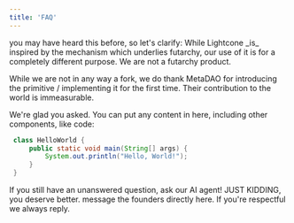 ```yaml
---
title: 'FAQ'
---
```


<Accordion title="Is Lightcone a futarchy protocol?">
  you may have heard this before, so let's clarify: While Lightcone _is_ inspired by the mechanism which underlies futarchy, our use of it is for a completely different purpose. We are not a futarchy product.
  
  While we are not in any way a fork, we do thank MetaDAO for introducing the primitive / implementing it for the first time. Their contribution to the world is immeasurable.
</Accordion>


<Accordion title="What's futarchy?">
  We're glad you asked.
  You can put any content in here, including other components, like code:

   ```java HelloWorld.java
    class HelloWorld {
        public static void main(String[] args) {
            System.out.println("Hello, World!");
        }
    }
  ```
</Accordion>




If you still have an unanswered question, ask our AI agent!
JUST KIDDING, you deserve better. message the founders directly here. If you're respectful we always reply.